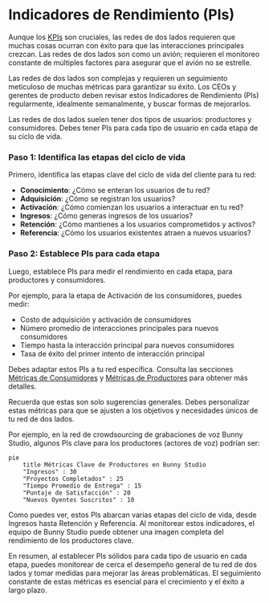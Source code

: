 
# Indicadores de Rendimiento (PIs)

Aunque los [KPIs](/introduccion) son cruciales, las redes de dos lados requieren que muchas cosas ocurran con éxito para que las interacciones principales crezcan. Las redes de dos lados son como un avión; requieren el monitoreo constante de múltiples factores para asegurar que el avión no se estrelle.

<Callout>
Las redes de dos lados son complejas y requieren un seguimiento meticuloso de muchas métricas para garantizar su éxito. Los CEOs y gerentes de producto deben revisar estos Indicadores de Rendimiento (PIs) regularmente, idealmente semanalmente, y buscar formas de mejorarlos.
</Callout>

Las redes de dos lados suelen tener dos tipos de usuarios: productores y consumidores. Debes tener PIs para cada tipo de usuario en cada etapa de su ciclo de vida.

<Steps>

### Paso 1: Identifica las etapas del ciclo de vida

Primero, identifica las etapas clave del ciclo de vida del cliente para tu red:

- **Conocimiento**: ¿Cómo se enteran los usuarios de tu red?
- **Adquisición**: ¿Cómo se registran los usuarios?
- **Activación**: ¿Cómo comienzan los usuarios a interactuar en tu red?
- **Ingresos**: ¿Cómo generas ingresos de los usuarios?
- **Retención**: ¿Cómo mantienes a los usuarios comprometidos y activos?
- **Referencia**: ¿Cómo los usuarios existentes atraen a nuevos usuarios?

### Paso 2: Establece PIs para cada etapa

Luego, establece PIs para medir el rendimiento en cada etapa, para productores y consumidores.

Por ejemplo, para la etapa de Activación de los consumidores, puedes medir:

- Costo de adquisición y activación de consumidores
- Número promedio de interacciones principales para nuevos consumidores
- Tiempo hasta la interacción principal para nuevos consumidores
- Tasa de éxito del primer intento de interacción principal

</Steps>

Debes adaptar estos PIs a tu red específica. Consulta las secciones [Métricas de Consumidores](/indicadores-rendimiento/metricas-consumidores) y [Métricas de Productores](/indicadores-rendimiento/metricas-productores) para obtener más detalles.

<Callout>
Recuerda que estas son solo sugerencias generales. Debes personalizar estas métricas para que se ajusten a los objetivos y necesidades únicos de tu red de dos lados.
</Callout>

Por ejemplo, en la red de crowdsourcing de grabaciones de voz Bunny Studio, algunos PIs clave para los productores (actores de voz) podrían ser:

```mermaid
pie 
    title Métricas Clave de Productores en Bunny Studio
    "Ingresos" : 30
    "Proyectos Completados" : 25 
    "Tiempo Promedio de Entrega" : 15
    "Puntaje de Satisfacción" : 20
    "Nuevos Oyentes Suscritos" : 10
```

Como puedes ver, estos PIs abarcan varias etapas del ciclo de vida, desde Ingresos hasta Retención y Referencia. Al monitorear estos indicadores, el equipo de Bunny Studio puede obtener una imagen completa del rendimiento de los productores clave.

En resumen, al establecer PIs sólidos para cada tipo de usuario en cada etapa, puedes monitorear de cerca el desempeño general de tu red de dos lados y tomar medidas para mejorar las áreas problemáticas. El seguimiento constante de estas métricas es esencial para el crecimiento y el éxito a largo plazo.